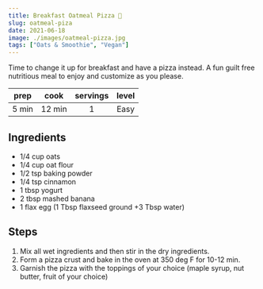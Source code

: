 ```yaml
---
title: Breakfast Oatmeal Pizza 🍕
slug: oatmeal-piza
date: 2021-06-18
image: ./images/oatmeal-pizza.jpg
tags: ["Oats & Smoothie", "Vegan"]
---
```


<StyledParagraph>Time to change it up for breakfast and have a pizza instead. A fun guilt free nutritious meal to enjoy and customize as you please.</StyledParagraph>

| prep | cook | servings | level |
| :--: | :--: | :------: | :---: |
| 5 min | 12 min |  1  | Easy  |

## Ingredients

- <ListItem>1/4 cup oats</ListItem>
- <ListItem>1/4 cup oat flour</ListItem>
- <ListItem>1/2 tsp baking powder</ListItem>
- <ListItem>1/4 tsp cinnamon</ListItem>
- <ListItem>1 tbsp yogurt</ListItem>
- <ListItem>2 tbsp mashed banana</ListItem>
- <ListItem>1 flax egg (1 Tbsp flaxseed ground +3 Tbsp water)</ListItem>

## Steps 
1. Mix all wet ingredients and then stir in the dry ingredients. 
2. Form a pizza crust and bake in the oven at 350 deg F for 10-12 min.
3. Garnish the pizza with the toppings of your choice (maple syrup, nut butter, fruit of your choice)
